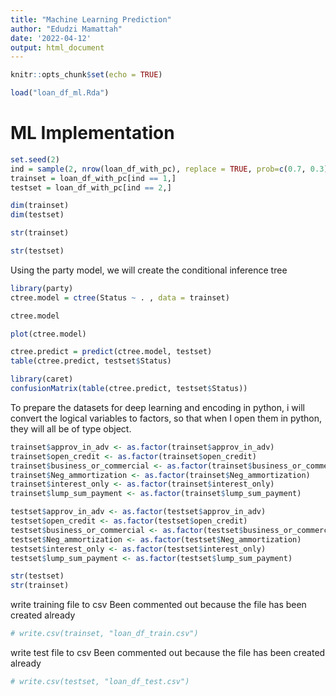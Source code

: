 ```yaml
---
title: "Machine Learning Prediction"
author: "Edudzi Mamattah"
date: '2022-04-12'
output: html_document
---
```


```r
knitr::opts_chunk$set(echo = TRUE)
```

```r
load("loan_df_ml.Rda")
```

# ML Implementation
 
 
```r
set.seed(2)
ind = sample(2, nrow(loan_df_with_pc), replace = TRUE, prob=c(0.7, 0.3))
trainset = loan_df_with_pc[ind == 1,]
testset = loan_df_with_pc[ind == 2,]
```
 
 
```r
dim(trainset)
dim(testset)
```
     
 
```r
str(trainset)
```

```r
str(testset)
```





Using the party model, we will create the conditional inference tree
```r
library(party)
ctree.model = ctree(Status ~ . , data = trainset)

ctree.model
```
 
```r
plot(ctree.model)
```
 
 
 
 
```r
ctree.predict = predict(ctree.model, testset)
table(ctree.predict, testset$Status)
```
 
 
 
```r
library(caret)
confusionMatrix(table(ctree.predict, testset$Status))
```
 
 
 
 
 
To prepare the datasets for deep learning and encoding in python, i will convert the logical variables to factors, so that when I open them in python, they will all be of type object. 
 
```r
trainset$approv_in_adv <- as.factor(trainset$approv_in_adv)
trainset$open_credit <- as.factor(trainset$open_credit)
trainset$business_or_commercial <- as.factor(trainset$business_or_commercial)
trainset$Neg_ammortization <- as.factor(trainset$Neg_ammortization)
trainset$interest_only <- as.factor(trainset$interest_only)
trainset$lump_sum_payment <- as.factor(trainset$lump_sum_payment)
```


```r
testset$approv_in_adv <- as.factor(testset$approv_in_adv)
testset$open_credit <- as.factor(testset$open_credit)
testset$business_or_commercial <- as.factor(testset$business_or_commercial)
testset$Neg_ammortization <- as.factor(testset$Neg_ammortization)
testset$interest_only <- as.factor(testset$interest_only)
testset$lump_sum_payment <- as.factor(testset$lump_sum_payment)
```




```r
str(testset)
str(trainset)
```
 
 
 
 write training file to csv
 Been commented out because the file has been created already
```r
# write.csv(trainset, "loan_df_train.csv")
```


write test file to csv
Been commented out because the file has been created already
```r
# write.csv(testset, "loan_df_test.csv")
```

 
 
 
 
 